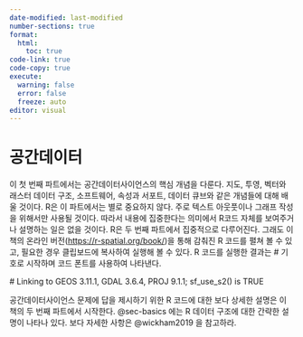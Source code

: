```yaml
---
date-modified: last-modified
number-sections: true
format: 
  html: 
    toc: true
code-link: true
code-copy: true
execute: 
  warning: false
  error: false
  freeze: auto
editor: visual
---
```


# 공간데이터

이 첫 번째 파트에서는 공간데이터사이언스의 핵심 개념을 다룬다. 지도, 투영, 벡터와 래스터 데이터 구조, 소프트웨어, 속성과 서포트, 데이터 큐브와 같은 개념들에 대해 배울 것이다. R은 이 파트에서는 별로 중요하지 않다. 주로 텍스트 아웃풋이나 그래프 작성을 위해서만 사용될 것이다. 따라서 내용에 집중한다는 의미에서 R코드 자체를 보여주거나 설명하는 일은 없을 것이다. R은 두 번째 파트에서 집중적으로 다루어진다. 그래도 이 책의 온라인 버전(<https://r-spatial.org/book/>)을 통해 감춰진 R 코드를 펼쳐 볼 수 있고, 필요한 경우 클립보드에 복사하여 실행해 볼 수 있다. R 코드를 실행한 결과는 \# 기호로 시작하며 코드 폰트를 사용하여 나타낸다.

\# Linking to GEOS 3.11.1, GDAL 3.6.4, PROJ 9.1.1; sf_use_s2() is TRUE

공간데이터사이언스 문제에 답을 제시하기 위한 R 코드에 대한 보다 상세한 설명은 이 책의 두 번째 파트에서 시작한다. @sec-basics 에는 R 데이터 구조에 대한 간략한 설명이 나타나 있다. 보다 자세한 사항은 @wickham2019 을 참고하라.
